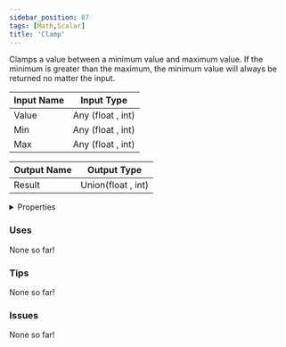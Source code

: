 ```yaml
---
sidebar_position: 87
tags: [Math,Scalar]
title: 'Clamp'
---
```


Clamps a value between a minimum value and maximum value. If the minimum is greater than the maximum, the minimum value will always be returned no matter the input.




<EsbSvg />

| Input Name | Input Type |
|-----------|-----------|
| Value | Any (float , int) |
| Min | Any (float , int) |
| Max | Any (float , int) |

| Output Name | Output Type |
|-----------|-----------|
| Result | Union(float , int) |


<details>
  <summary>Properties</summary>
  <div>
    <div>
    <table>
      <thead>
        <tr>
          <th>Is beta required?</th>
          <th>❌</th>
        </tr>
        <tr>
          <th>Is this chip a trolling risk?</th>
          <th>❌</th>
        </tr>
        <tr>
          <th>Is this chip a role assignment risk?</th>
          <th>❌</th>
        </tr>
        <tr>
          <th>Chip UUID</th>
          <th>f95735f1-1db8-4bf4-8198-03b2595fa741</th>
        </tr>
      </thead>
    </table>
    </div>
  </div>
</details>

### Uses

None so far!

### Tips

None so far!

### Issues

None so far!